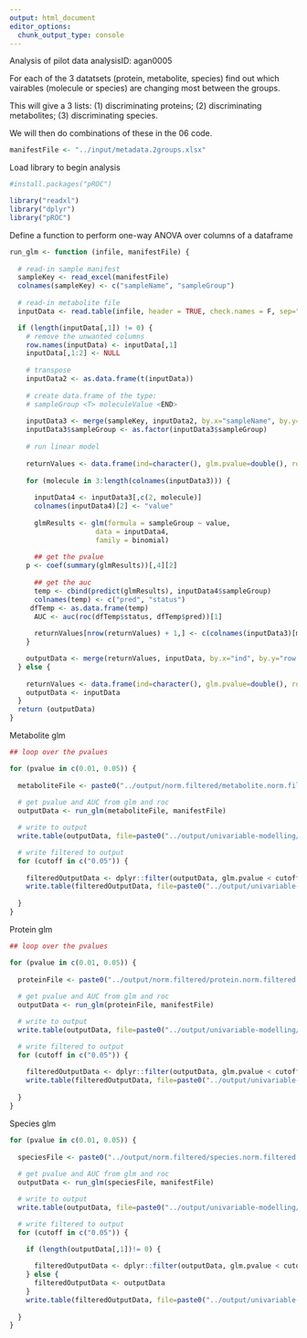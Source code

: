 ```yaml
---
output: html_document
editor_options: 
  chunk_output_type: console
---
```

Analysis of pilot data
analysisID: agan0005

For each of the 3 datatsets (protein, metabolite, species) find out which vairables (molecule or species) are changing most between the groups.

This will give a 3 lists:
(1) discriminating proteins; (2) discriminating metabolites; (3) discriminating species.

We will then do combinations of these in the 06 code.

```r

manifestFile <- "../input/metadata.2groups.xlsx"

```

Load library to begin analysis

```r

#install.packages("pROC")

library("readxl")
library("dplyr")
library("pROC")

```

Define a function to perform one-way ANOVA over columns of a dataframe

```r

run_glm <- function (infile, manifestFile) {
  
  # read-in sample manifest
  sampleKey <- read_excel(manifestFile)
  colnames(sampleKey) <- c("sampleName", "sampleGroup")
  
  # read-in metabolite file
  inputData <- read.table(infile, header = TRUE, check.names = F, sep="\t")

  if (length(inputData[,1]) != 0) {
    # remove the unwanted columns
    row.names(inputData) <- inputData[,1]
    inputData[,1:2] <- NULL
  
    # transpose
    inputData2 <- as.data.frame(t(inputData))
  
    # create data.frame of the type:
    # sampleGroup <T> moleculeValue <END>
  
    inputData3 <- merge(sampleKey, inputData2, by.x="sampleName", by.y="row.names")
    inputData3$sampleGroup <- as.factor(inputData3$sampleGroup)
  
    # run linear model
  
    returnValues <- data.frame(ind=character(), glm.pvalue=double(), roc.auc=double())
  
    for (molecule in 3:length(colnames(inputData3))) {
    
      inputData4 <- inputData3[,c(2, molecule)]
      colnames(inputData4)[2] <- "value"
    
      glmResults <- glm(formula = sampleGroup ~ value,
                     data = inputData4,
                     family = binomial)
    
      ## get the pvalue
    p <- coef(summary(glmResults))[,4][2]
    
      ## get the auc
      temp <- cbind(predict(glmResults), inputData4$sampleGroup)
      colnames(temp) <- c("pred", "status")
     dfTemp <- as.data.frame(temp)
      AUC <- auc(roc(dfTemp$status, dfTemp$pred))[1]
    
      returnValues[nrow(returnValues) + 1,] <- c(colnames(inputData3)[molecule], p, AUC)
    }

    outputData <- merge(returnValues, inputData, by.x="ind", by.y="row.names")
  } else {
    
    returnValues <- data.frame(ind=character(), glm.pvalue=double(), roc.auc=double())
    outputData <- inputData
  }
  return (outputData)
}

```


Metabolite glm

```r

## loop over the pvalues

for (pvalue in c(0.01, 0.05)) {
  
  metaboliteFile <- paste0("../output/norm.filtered/metabolite.norm.filtered.", pvalue, ".txt")
  
  # get pvalue and AUC from glm and roc
  outputData <- run_glm(metaboliteFile, manifestFile)

  # write to output
  write.table(outputData, file=paste0("../output/univariable-modelling/metabolite.unimodel.all.", pvalue, ".txt"), row.names=F, col.names=T, sep="\t")

  # write filtered to output
  for (cutoff in c("0.05")) {
  
    filteredOutputData <- dplyr::filter(outputData, glm.pvalue < cutoff)
    write.table(filteredOutputData, file=paste0("../output/univariable-modelling/metabolite.unimodel.all.", pvalue, ".", cutoff, ".txt"), row.names=F, col.names=T, sep="\t")
  
  }
}


```

Protein glm

```r

## loop over the pvalues

for (pvalue in c(0.01, 0.05)) {
  
  proteinFile <- paste0("../output/norm.filtered/protein.norm.filtered.", pvalue, ".txt")
    
  # get pvalue and AUC from glm and roc
  outputData <- run_glm(proteinFile, manifestFile)

  # write to output
  write.table(outputData, file=paste0("../output/univariable-modelling/protein.unimodel.all.", pvalue, ".txt"), row.names=F, col.names=T, sep="\t")

  # write filtered to output
  for (cutoff in c("0.05")) {
  
    filteredOutputData <- dplyr::filter(outputData, glm.pvalue < cutoff)
    write.table(filteredOutputData, file=paste0("../output/univariable-modelling/protein.unimodel.all.", pvalue, ".", cutoff, ".txt"), row.names=F, col.names=T, sep="\t")
  
  }
}

```

Species glm

```r

for (pvalue in c(0.01, 0.05)) {
  
  speciesFile <- paste0("../output/norm.filtered/species.norm.filtered.", pvalue, ".txt")
    
  # get pvalue and AUC from glm and roc
  outputData <- run_glm(speciesFile, manifestFile)

  # write to output
  write.table(outputData, file=paste0("../output/univariable-modelling/species.unimodel.all.", pvalue, ".txt"), row.names=F, col.names=T, sep="\t")

  # write filtered to output
  for (cutoff in c("0.05")) {

    if (length(outputData[,1])!= 0) {
      
      filteredOutputData <- dplyr::filter(outputData, glm.pvalue < cutoff)
    } else {
      filteredOutputData <- outputData
    }
    write.table(filteredOutputData, file=paste0("../output/univariable-modelling/species.unimodel.all.", pvalue, ".", cutoff, ".txt"), row.names=F, col.names=T, sep="\t")
  
  }
}

```

